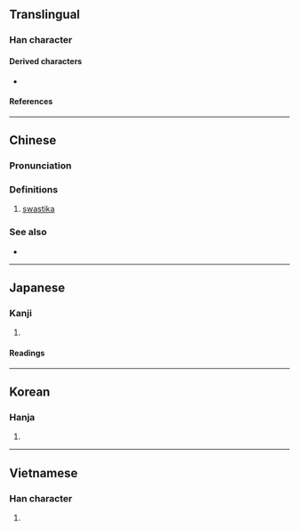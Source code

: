 {{also|卍|֍|֎}}
{{character info}}
==Translingual==

===Han character===
{{Han char|rn=24|rad=十|as=04|sn=6|four=21127|canj=VX|ids=⿻𠃑⿲一丨一}}

====Derived characters====
* {{l|mul|[[𭅫]]}}

====References====
{{Han ref|kx=0156.221|hdz=10051.090|uh=5350}}

----

==Chinese==
{{zh-forms}}

===Pronunciation===
{{zh-pron
|m=wàn
|ma=y
|c=maan6
|w=3ve
|mc=
|oc=
|cat=n
}}

===Definitions===
{{zh-hanzi}}

# [[swastika]]

===See also===
* {{zh-l|卍}}

----

==Japanese==

===Kanji===
{{ja-kanji|grade=|rs=十04}}

# {{rfdef|ja|sort=十04}}

====Readings====
{{ja-readings
|on=ばん, まん
|kun=まんじ
}}

----

==Korean==

===Hanja===
{{ko-hanja|만}}

# {{rfdef|ko|sort=十04}}

----

==Vietnamese==

===Han character===
{{vi-readings|reading=vạn|rs=十04}}

# {{rfdef|vi|sort=十04}}